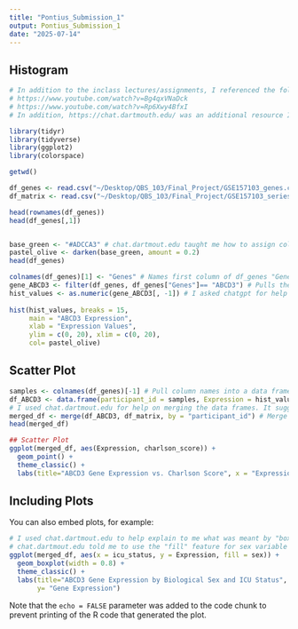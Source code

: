 ```yaml
---
title: "Pontius_Submission_1"
output: Pontius_Submission_1
date: "2025-07-14"
---
```


## Histogram

```r
# In addition to the inclass lectures/assignments, I referenced the following Youtube video's to further my knowledge and understanding of how to use ggplot2 and tidyverse:
# https://www.youtube.com/watch?v=Bg4qxVNaDck
# https://www.youtube.com/watch?v=Rp6Xwy4BfxI
# In addition, https://chat.dartmouth.edu/ was an additional resource I used for parts of this assignment

library(tidyr)
library(tidyverse)
library(ggplot2)
library(colorspace)

getwd()

df_genes <- read.csv("~/Desktop/QBS_103/Final_Project/GSE157103_genes.csv")
df_matrix <- read.csv("~/Desktop/QBS_103/Final_Project/GSE157103_series_matrix-1.csv")

head(rownames(df_genes))
head(df_genes[,1])


base_green <- "#ADCCA3" # chat.dartmout.edu taught me how to assign colors using colorspace.
pastel_olive <- darken(base_green, amount = 0.2) 
head(df_genes)

colnames(df_genes)[1] <- "Genes" # Names first column of df_genes "Genes"
gene_ABCD3 <- filter(df_genes, df_genes["Genes"]== "ABCD3") # Pulls the row for gene ABCD3 into a data frame by filtering.
hist_values <- as.numeric(gene_ABCD3[, -1]) # I asked chatgpt for help here. I could not figure out how to pull rows, not columns. 
  
hist(hist_values, breaks = 15, 
     main = "ABCD3 Expression", 
     xlab = "Expression Values",
     ylim = c(0, 20), xlim = c(0, 20),
     col= pastel_olive)

```

## Scatter Plot
```r
samples <- colnames(df_genes)[-1] # Pull column names into a data frame.
df_ABCD3 <- data.frame(participant_id = samples, Expression = hist_values) # Initialize new data frame with expression values and charlson_score, for scatterplot.
# I used chat.dartmout.edu for help on merging the data frames. It suggested the merge() function and explained how to approach it.
merged_df <- merge(df_ABCD3, df_matrix, by = "participant_id") # Merge Data frames by "participant_id".
head(merged_df)

## Scatter Plot
ggplot(merged_df, aes(Expression, charlson_score)) +
  geom_point() +
  theme_classic() +
  labs(title="ABCD3 Gene Expression vs. Charlson Score", x = "Expression", y = "Charlson Score")
```

## Including Plots

You can also embed plots, for example:

```r
# I used chat.dartmout.edu to help explain to me what was meant by "boxplot of gene expression separated by both categorical covariates" in the rubric, and it told me to approach it like I would a normal boxplot but use the "fill" function for the second variable, which is what I did.
# chat.dartmout.edu told me to use the "fill" feature for sex variable and it told me how to adjust the width of my box plots, and also how to center my title.
ggplot(merged_df, aes(x = icu_status, y = Expression, fill = sex)) +
  geom_boxplot(width = 0.8) +
  theme_classic() +
  labs(title="ABCD3 Gene Expression by Biological Sex and ICU Status", x = "ICU Status",
       y= "Gene Expression")

```

Note that the `echo = FALSE` parameter was added to the code chunk to prevent printing of the R code that generated the plot.
